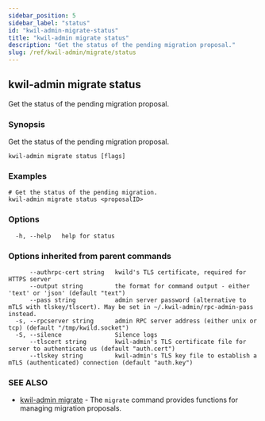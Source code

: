 ```yaml
---
sidebar_position: 5
sidebar_label: "status"
id: "kwil-admin-migrate-status"
title: "kwil-admin migrate status"
description: "Get the status of the pending migration proposal."
slug: /ref/kwil-admin/migrate/status
---
```


## kwil-admin migrate status

Get the status of the pending migration proposal.

### Synopsis

Get the status of the pending migration proposal.

```
kwil-admin migrate status [flags]
```

### Examples

```
# Get the status of the pending migration.
kwil-admin migrate status <proposalID>
```

### Options

```
  -h, --help   help for status
```

### Options inherited from parent commands

```
      --authrpc-cert string   kwild's TLS certificate, required for HTTPS server
      --output string         the format for command output - either 'text' or 'json' (default "text")
      --pass string           admin server password (alternative to mTLS with tlskey/tlscert). May be set in ~/.kwil-admin/rpc-admin-pass instead.
  -s, --rpcserver string      admin RPC server address (either unix or tcp) (default "/tmp/kwild.socket")
  -S, --silence               Silence logs
      --tlscert string        kwil-admin's TLS certificate file for server to authenticate us (default "auth.cert")
      --tlskey string         kwil-admin's TLS key file to establish a mTLS (authenticated) connection (default "auth.key")
```

### SEE ALSO

* [kwil-admin migrate](/docs/ref/kwil-admin/migrate)	 - The `migrate` command provides functions for managing migration proposals.

